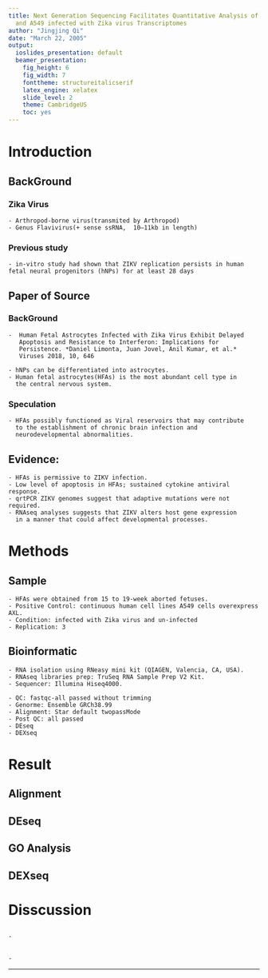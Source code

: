 ```yaml
---
title: Next Generation Sequencing Facilitates Quantitative Analysis of A549 Control
  and A549 infected with Zika virus Transcriptomes
author: "Jingjing Qi"
date: "March 22, 2005"
output:
  ioslides_presentation: default
  beamer_presentation:
    fig_height: 6
    fig_width: 7
    fonttheme: structureitalicserif
    latex_engine: xelatex
    slide_level: 2
    theme: CambridgeUS
    toc: yes
---
```


# Introduction   

## BackGround   

### Zika Virus  
    - Arthropod-borne virus(transmited by Arthropod)    
    - Genus Flavivirus(+ sense ssRNA,  10–11kb in length)    
### Previous study   
    - in-vitro study had shown that ZIKV replication persists in human 
    fetal neural progenitors (hNPs) for at least 28 days    

## Paper of Source

### BackGround    
    -  Human Fetal Astrocytes Infected with Zika Virus Exhibit Delayed 
       Apoptosis and Resistance to Interferon: Implications for 
       Persistence. *Daniel Limonta, Juan Jovel, Anil Kumar, et al.* 
       Viruses 2018, 10, 646    
        
    - hNPs can be differentiated into astrocytes. 
    - Human fetal astrocytes(HFAs) is the most abundant cell type in 
      the central nervous system.    
    
### Speculation   
    - HFAs possibly functioned as Viral reservoirs that may contribute 
      to the establishment of chronic brain infection and 
      neurodevelopmental abnormalities.   
    
## Evidence:  
    - HFAs is permissive to ZIKV infection.     
    - Low level of apoptosis in HFAs; sustained cytokine antiviral response.    
    - qrtPCR ZIKV genomes suggest that adaptive mutations were not required.     
    - RNAseq analyses suggests that ZIKV alters host gene expression 
      in a manner that could affect developmental processes.         

# Methods    

## Sample       
    - HFAs were obtained from 15 to 19-week aborted fetuses.     
    - Positive Control: continuous human cell lines A549 cells overexpress AXL.   
    - Condition: infected with Zika virus and un-infected    
    - Replication: 3    

## Bioinformatic   
    - RNA isolation using RNeasy mini kit (QIAGEN, Valencia, CA, USA). 
    - RNAseq libraries prep: TruSeq RNA Sample Prep V2 Kit. 
    - Sequencer: Illumina Hiseq4000.  
    
    - QC: fastqc-all passed without trimming    
    - Genorme: Ensemble GRCh38.99
    - Alignment: Star default twopassMode    
    - Post QC: all passed    
    - DEseq     
    - DEXseq  

# Result    

##

## Alignment    

## DEseq    

## GO Analysis  

## DEXseq    


# Disscussion    
##  
    -
##
    -    

---
